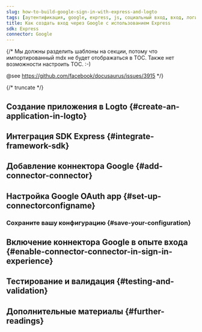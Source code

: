 ```yaml
---
slug: how-to-build-google-sign-in-with-express-and-logto
tags: [аутентификация, google, express, js, социальный вход, вход, логин]
title: Как создать вход через Google с использованием Express
sdk: Express
connector: Google
---
```


{/*
  Мы должны разделить шаблоны на секции, потому что импортированный mdx не будет отображаться в TOC.
  Также нет возможности настроить TOC. :-)

  @see https://github.com/facebook/docusaurus/issues/3915
*/}




{/* truncate */}

<Intro connector={connector} sdk="Express" link="https://expressjs.com" />

## Создание приложения в Logto \{#create-an-application-in-logto}

<CreateApplication type="Традиционное веб-приложение" framework="Express" />

## Интеграция SDK Express \{#integrate-framework-sdk}

<IntegrateSdk />

## Добавление коннектора Google \{#add-connector-connector}

<AddSocialConnector connector={connector} framework="Express" />

## Настройка Google OAuth app \{#set-up-connectorconfigname}

<ConnectorGuide />

### Сохраните вашу конфигурацию \{#save-your-configuration}

<SaveYourConfiguration connector={connector} />

## Включение коннектора Google в опыте входа \{#enable-connector-connector-in-sign-in-experience}

<EnableSocialConnector connector={connector} />

## Тестирование и валидация \{#testing-and-validation}

<TestingAndValidation connector={connector} sdk="Express" />

## Дополнительные материалы \{#further-readings}

<FurtherReadings />